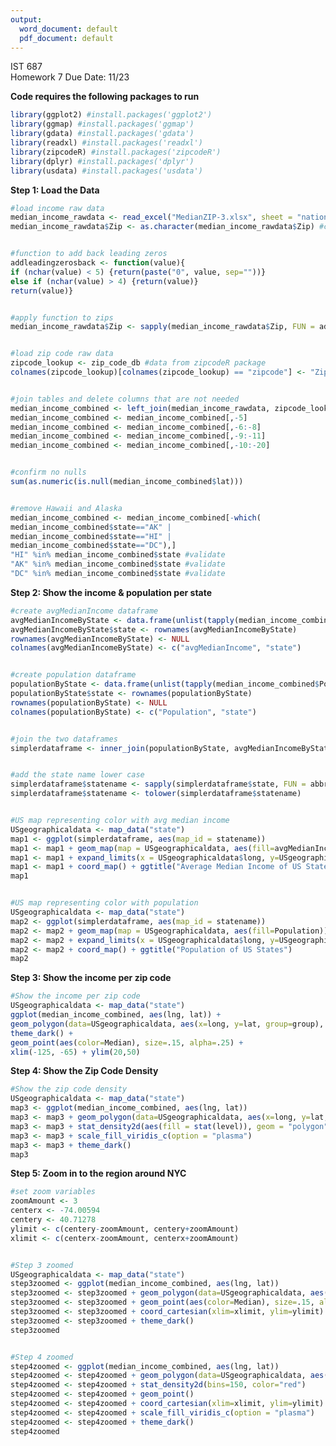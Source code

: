 ---
output:
  word_document: default
  pdf_document: default
---
IST 687  
Homework 7
Due Date: 11/23   

**Code requires the following packages to run**

```{r}
library(ggplot2) #install.packages('ggplot2')
library(ggmap) #install.packages('ggmap')
library(gdata) #install.packages('gdata')
library(readxl) #install.packages('readxl')
library(zipcodeR) #install.packages('zipcodeR')
library(dplyr) #install.packages('dplyr')
library(usdata) #install.packages('usdata')
```

**Step 1: Load the Data**

```{r}
#load income raw data
median_income_rawdata <- read_excel("MedianZIP-3.xlsx", sheet = "nation")  #read in file from local drive
median_income_rawdata$Zip <- as.character(median_income_rawdata$Zip) #change zip to character type


#function to add back leading zeros
addleadingzerosback <- function(value){
if (nchar(value) < 5) {return(paste("0", value, sep=""))}
else if (nchar(value) > 4) {return(value)} 
return(value)}


#apply function to zips
median_income_rawdata$Zip <- sapply(median_income_rawdata$Zip, FUN = addleadingzerosback)


#load zip code raw data
zipcode_lookup <- zip_code_db #data from zipcodeR package
colnames(zipcode_lookup)[colnames(zipcode_lookup) == "zipcode"] <- "Zip" #change column header for lookup


#join tables and delete columns that are not needed
median_income_combined <- left_join(median_income_rawdata, zipcode_lookup, on = "Zip")
median_income_combined <- median_income_combined[,-5]
median_income_combined <- median_income_combined[,-6:-8]
median_income_combined <- median_income_combined[,-9:-11]
median_income_combined <- median_income_combined[,-10:-20]


#confirm no nulls
sum(as.numeric(is.null(median_income_combined$lat)))


#remove Hawaii and Alaska
median_income_combined <- median_income_combined[-which(
median_income_combined$state=="AK" | 
median_income_combined$state=="HI" |
median_income_combined$state=="DC"),]
"HI" %in% median_income_combined$state #validate
"AK" %in% median_income_combined$state #validate
"DC" %in% median_income_combined$state #validate
```

**Step 2: Show the income & population per state**

```{r}
#create avgMedianIncome dataframe
avgMedianIncomeByState <- data.frame(unlist(tapply(median_income_combined$Median, median_income_combined$state, mean)))
avgMedianIncomeByState$state <- rownames(avgMedianIncomeByState)
rownames(avgMedianIncomeByState) <- NULL
colnames(avgMedianIncomeByState) <- c("avgMedianIncome", "state")


#create population dataframe
populationByState <- data.frame(unlist(tapply(median_income_combined$Pop, median_income_combined$state, sum)))
populationByState$state <- rownames(populationByState)
rownames(populationByState) <- NULL
colnames(populationByState) <- c("Population", "state")


#join the two dataframes
simplerdataframe <- inner_join(populationByState, avgMedianIncomeByState, on="state")


#add the state name lower case
simplerdataframe$statename <- sapply(simplerdataframe$state, FUN = abbr2state)
simplerdataframe$statename <- tolower(simplerdataframe$statename)


#US map representing color with avg median income
USgeographicaldata <- map_data("state")
map1 <- ggplot(simplerdataframe, aes(map_id = statename))
map1 <- map1 + geom_map(map = USgeographicaldata, aes(fill=avgMedianIncome))
map1 <- map1 + expand_limits(x = USgeographicaldata$long, y=USgeographicaldata$lat)
map1 <- map1 + coord_map() + ggtitle("Average Median Income of US States")
map1


#US map representing color with population
USgeographicaldata <- map_data("state")
map2 <- ggplot(simplerdataframe, aes(map_id = statename))
map2 <- map2 + geom_map(map = USgeographicaldata, aes(fill=Population))
map2 <- map2 + expand_limits(x = USgeographicaldata$long, y=USgeographicaldata$lat)
map2 <- map2 + coord_map() + ggtitle("Population of US States")
map2
```

**Step 3: Show the income per zip code**

```{r}
#Show the income per zip code
USgeographicaldata <- map_data("state")
ggplot(median_income_combined, aes(lng, lat)) +
geom_polygon(data=USgeographicaldata, aes(x=long, y=lat, group=group), color='black', fill='white', alpha=.35) +
theme_dark() +
geom_point(aes(color=Median), size=.15, alpha=.25) +
xlim(-125, -65) + ylim(20,50)
```

**Step 4: Show the Zip Code Density**

```{r}
#Show the zip code density
USgeographicaldata <- map_data("state")
map3 <- ggplot(median_income_combined, aes(lng, lat))
map3 <- map3 + geom_polygon(data=USgeographicaldata, aes(x=long, y=lat, group=group), color='black', fill='white')
map3 <- map3 + stat_density2d(aes(fill = stat(level)), geom = "polygon")
map3 <- map3 + scale_fill_viridis_c(option = "plasma")
map3 <- map3 + theme_dark()
map3
```

**Step 5: Zoom in to the region around NYC**

```{r}
#set zoom variables
zoomAmount <- 3
centerx <- -74.00594
centery <- 40.71278
ylimit <- c(centery-zoomAmount, centery+zoomAmount)
xlimit <- c(centerx-zoomAmount, centerx+zoomAmount)


#Step 3 zoomed
USgeographicaldata <- map_data("state")
step3zoomed <- ggplot(median_income_combined, aes(lng, lat))
step3zoomed <- step3zoomed + geom_polygon(data=USgeographicaldata, aes(x=long, y=lat, group=group), color='black', fill='white', alpha=.35)
step3zoomed <- step3zoomed + geom_point(aes(color=Median), size=.15, alpha=.25)
step3zoomed <- step3zoomed + coord_cartesian(xlim=xlimit, ylim=ylimit)
step3zoomed <- step3zoomed + theme_dark()
step3zoomed


#Step 4 zoomed
step4zoomed <- ggplot(median_income_combined, aes(lng, lat))
step4zoomed <- step4zoomed + geom_polygon(data=USgeographicaldata, aes(x=long, y=lat, group=group), color='black', fill='white')
step4zoomed <- step4zoomed + stat_density2d(bins=150, color="red")
step4zoomed <- step4zoomed + geom_point()
step4zoomed <- step4zoomed + coord_cartesian(xlim=xlimit, ylim=ylimit)
step4zoomed <- step4zoomed + scale_fill_viridis_c(option = "plasma")
step4zoomed <- step4zoomed + theme_dark()
step4zoomed
```